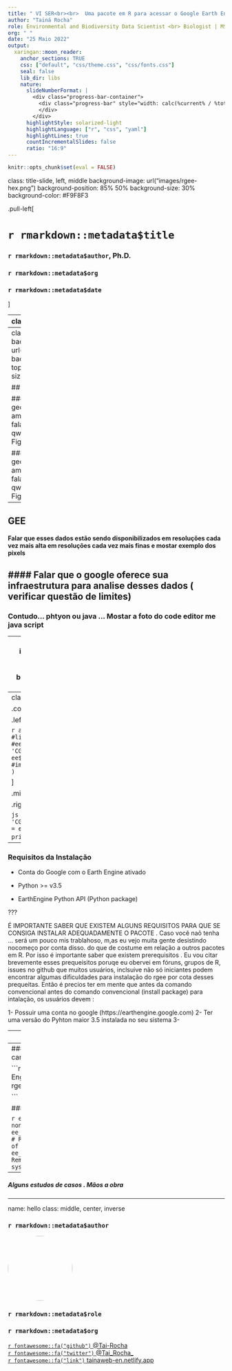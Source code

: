 ```yaml
---
title: " VI SER<br><br>  Uma pacote em R para acessar o Google Earth Engine" 
author: "Tainá Rocha"
role: Environmental and Biodiversity Data Scientist <br> Biologist | MSc. in Environmental biology | PhD. in Zoology 
org: " "
date: "25 Maio 2022"
output:
  xaringan::moon_reader:
    anchor_sections: TRUE
    css: ["default", "css/theme.css", "css/fonts.css"]
    seal: false 
    lib_dir: libs
    nature:
      slideNumberFormat: |
        <div class="progress-bar-container">
          <div class="progress-bar" style="width: calc(%current% / %total% * 100%);">
          </div>
        </div>
      highlightStyle: solarized-light
      highlightLanguage: ["r", "css", "yaml"]
      highlightLines: true
      countIncrementalSlides: false
      ratio: "16:9"
---
```


```r
knitr::opts_chunk$set(eval = FALSE)
```

class: title-slide, left, middle
background-image: url("images/rgee-hex.png")
background-position: 85% 50%
background-size: 30%
background-color: #F9F8F3

.pull-left[

# `r rmarkdown::metadata$title`

### `r rmarkdown::metadata$author`, Ph.D.

### `r rmarkdown::metadata$org`

### `r rmarkdown::metadata$date`
]


---
class: middle, center

# Roteiro

.columns[

.left-col[
### Google Earth Engine

<img style="border-radius: 50%;" src="https://img2.gratispng.com/20190319/fwp/kisspng-question-mark-information-image-portable-network-g-online-classess-online-classes-wsu-5c90886ee672e3.3688816615529759829439.jpg" width="150px"/>

[`r fontawesome::fa("github")` @apreshill](https://github.com/apreshill)    
[`r fontawesome::fa("twitter")` @apreshill](https://twitter.com/apreshill)   
[`r fontawesome::fa("link")` alison.rbind.io](https://alison.rbind.io)
]

.middle-col[
### Requisitos de Instalção <br> e Funções Básicas  

<img style="border-radius: 50%;" src="https://user-images.githubusercontent.com/16768318/71569603-3341d680-2ac8-11ea-8787-4dd1fbba326f.png" width="150px"/>

[`r fontawesome::fa("github")` @cderv](https://github.com/cderv)    
[`r fontawesome::fa("twitter")` @chrisderv](https://twitter.com/chrisderv)   
]


.right-col[
### Um estudo de caso

<img style="border-radius: 50%; object-fit: cover;" src="https://pbs.twimg.com/media/EgqKANjVkAEVDtb.jpg" width="150px" height="150px"/>

[`r fontawesome::fa("github")` @yihui](https://github.com/yihui)    
[`r fontawesome::fa("twitter")` @xieyihui](https://twitter.com/xieyihui)   
[`r fontawesome::fa("link")` yihui.org](https://yihui.org/)
]
]

---
class: top 
background-image: url(images/hexes.png)
background-position: top right
background-size: 20%

## GEE

#### Falar de dados geosespaciais... ambinetais, utilidade. falar das anlaises qwue são feitas.  Figura do GEE 

#### Falar de dados geosespaciais... ambinetais, utilidade. falar das anlaises qwue são feitas.  Figura do GEE 
---
## GEE 

####  Falar que esses dados estão sendo disponibilizados em resoluções cada vez mais alta em resoluções cada vez mais finas e mostar exemplo dos pixels 

#### Falar que o google oferece sua infraestrutura para analise desses dados ( verificar questão de limites)
--

### Contudo... phtyon ou java ... Mostar a foto do code editor me java script 

---
class: top 
background-image: url(images/rgee-hex.png)
background-position: 95% 50%
background-size: 15%
## rgee 

#### Fotot dos meninos 

##### surge como mais uma alternativa. 

##### Falar da propsta do rgee e como ele acessa a API
---
class: middle, center

.columns[

.left-col[
### r

```r
a <- c(1, 2, 3)
a
#library(rgee)
#ee_Initialize()
#db <- 'CGIAR/SRTM90_V4'
#image <- ee$Image(db)
#image$bandNames()$getInfo()
)
```

]

.middle-col[
### Phyton 
```phyton
import ee
ee.Initialize()
db = 'CGIAR/SRTM90_V4'
image = ee.Image(db)
image.bandNames().getInfo()
```
]


.right-col[
### JavaScript

```js
var db = 'CGIAR/SRTM90_V4'
var image = ee.Image(db)
print(image.bandNames())
```
]
]
---
### Requisitos da Instalação

- Conta do Google com o Earth Engine ativado

- Python >= v3.5

- EarthEngine Python API (Python package)

???

É IMPORTANTE SABER QUE EXISTEM ALGUNS REQUISITOS PARA QUE SE CONSIGA INSTALAR ADEQUADAMENTE O PACOTE . Caso vocẽ naõ tenha ... será um pouco mis trablahoso, m,as eu vejo muita gente desistindo nocomeço por conta disso. do que de costume em relação a outros pacotes em R. Por isso é importante saber que existem prerequisitos . Eu vou citar brevemente esses prequeisitos poruqe eu obervei em fóruns, grupos de R, issues no github que muitos usuários, inclsuive não só iniciantes podem encontrar algumas dificuldades para instalação do rgee por cota desses prequeitas. Então é precios ter em mente que antes da comando convencional antes do comando convencional (install package) para intalação, os usuários devem :

1- Possuir uma conta no google (https://earthengine.google.com)
2- Ter uma versão do Pyhton maior 3.5 instalada no seu sistema 
3- 



---
##  Instalação

```r
install.packages("reticulate")

install.packages("rgee")

#rgee::ee_install()
```

#### Ou

```r
#library(rgee)

#ee::install
```
---
#### Após instalado e carregado 

```r
# Initialize Earth Engine!
rgee::ee_Initialize()

```

### Adidionalmente 


```r
ee_check() # Check non-R dependencies
ee_clean_credentials() # Remove credentials of a specific user
ee_clean_pyenv() # Remove reticulate system variables
```

---
##### Alguns estudos de casos  . Mãos a obra 

---
name: hello
class: middle, center, inverse


### `r rmarkdown::metadata$author`

<img style="border-radius: 50%;" src="https://avatars.githubusercontent.com/u/11633554?v=4" width="150px"/>

### `r rmarkdown::metadata$role`

### `r rmarkdown::metadata$org`

[`r fontawesome::fa("github")` @Tai-Rocha](https://github.com/Tai-Rocha)    
[`r fontawesome::fa("twitter")` @Tai_Rocha_](https://twitter.com/Tai_Rocha_)   
[`r fontawesome::fa("link")` tainaweb-en.netlify.app](https://tainaweb-en.netlify.app/)

